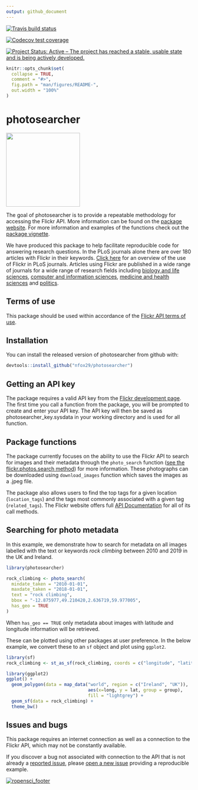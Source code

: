 ```yaml
---
output: github_document
---
```

[![Travis build status](https://travis-ci.org/ropensci/photosearcher.svg?branch=master)](https://travis-ci.org/ropensci/photosearcher)

[![Codecov test coverage](https://codecov.io/gh/nfox29/photosearcher/branch/master/graph/badge.svg)](https://codecov.io/gh/ropensci/photosearcher?branch=master)

[![Project Status: Active – The project has reached a stable, usable state and is being actively developed.](https://www.repostatus.org/badges/latest/active.svg)](https://www.repostatus.org/#active)

<!-- README.md is generated from README.Rmd. Please edit that file -->

```r
knitr::opts_chunk$set(
  collapse = TRUE,
  comment = "#>",
  fig.path = "man/figures/README-",
  out.width = "100%"
)
```

# photosearcher

<p align = "left">
<img src=".//inst//images//photosearcher_hex.png" height="200">
</p>


The goal of photosearcher is to provide a repeatable methodology for accessing the Flickr API. More information can be found on the [package website](https://ropensci.github.io/photosearcher/). For more information and examples of the functions check out the [package vignette](https://ropensci.github.io/photosearcher/articles/photosearcher.html).

We have produced this package to help facilitate reproducible code for answering research questions. In the PLoS journals alone there are over 180 articles with Flickr in their keywords. [Click here]( https://ropensci.github.io/photosearcher/articles/flickr_in_research.html) for an overview of the use of Flickr in PLoS journals. Articles using Flickr are published in a wide range of journals for a wide range of research fields including [biology and life sciences](https://www.nature.com/articles/s41598-017-18007-4), [computer and information sciences](https://www.inderscience.com/info/inarticle.php?artid=99808), [medicine and health sciences](https://www.sciencedirect.com/science/article/abs/pii/S0272494418303086) and [politics](https://journals.sagepub.com/doi/full/10.1177/1470357218780530?casa_token=UubfU8-MbuAAAAAA%3AAQBSE3ipGOdMi33J6ISalSySECPxvmxvmgDys3-ni7Z5EuQHNGlPMhOxjq6hyfPLmo1tFEIJYCiR).

## Terms of use

This package should be used within accordance of the [Flickr API terms of use](https://www.flickr.com/help/terms/api).

## Installation

You can install the released version of photosearcher from github with:

``` r
devtools::install_github("nfox29/photosearcher")
```

## Getting an API key

The package requires a valid API key from the [Flickr development page](https://www.flickr.com/services/apps/create/). The first time you call a function from the package, you will be prompted to create and enter your API key. The API key will then be saved as photosearcher_key.sysdata in your working directory and is used for all function.

## Package functions

The package currently focuses on the ability to use the Flickr API to search for images and their metadata through the `photo_search` function ([ see the flickr.photos.search method](https://www.flickr.com/services/api/flickr.photos.search.html)) for more information. These photographs can be downloaded using `download_images` function which saves the images as a .jpeg file. 

The package also allows users to find the top tags for a given location (`location_tags`) and the tags most commonly associated with a given tag (`related_tags`). The Flickr website offers full [API Documentation](https://www.flickr.com/services/api/) for all of its call methods.

## Searching for photo metadata

In this example, we demonstrate how to search for metadata on all images labelled with the text or keywords *rock climbing* between 2010 and 2019 in the UK and Ireland. 

```r
library(photosearcher)

rock_climbing <- photo_search(
  mindate_taken = "2010-01-01",
  maxdate_taken = "2018-01-01",
  text = "rock climbing",
  bbox = "-12.875977,49.210420,2.636719,59.977005",
  has_geo = TRUE
)  
```

When `has_geo == TRUE` only metadata about images with latitude and longitude information will be retrieved. 

These can be plotted using other packages at user preference. In the below example, we convert these to an `sf` object and plot using `ggplot2`. 

```r
library(sf)
rock_climbing <- st_as_sf(rock_climbing, coords = c("longitude", "latitude"))

library(ggplot2)
ggplot() +
  geom_polygon(data = map_data("world", region = c("Ireland", "UK")), 
                               aes(x=long, y = lat, group = group),
                               fill = "lightgrey") + 
  geom_sf(data = rock_climbing) + 
  theme_bw()
```


## Issues and bugs

This package requires an internet connection as well as a connection to the Flickr API, which may not be constantly available. 

If you discover a bug not associated with connection to the API that is not already a [reported issue](https://github.com/ropensci/photosearcher/issues), please [open a new issue](https://github.com/ropensci/photosearcher/issues/new) providing a reproducible example.

[![ropensci_footer](https://ropensci.org/public_images/ropensci_footer.png)](https://ropensci.org)
